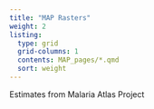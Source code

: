```yaml
---
title: "MAP Rasters"
weight: 2
listing:
  type: grid
  grid-columns: 1
  contents: MAP_pages/*.qmd
  sort: weight
---
```


Estimates from Malaria Atlas Project

